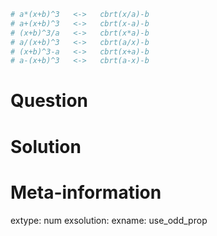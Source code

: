 ```r
# a*(x+b)^3   <->   cbrt(x/a)-b
# a+(x+b)^3   <->   cbrt(x-a)-b
# (x+b)^3/a   <->   cbrt(x*a)-b
# a/(x+b)^3   <->   cbrt(a/x)-b
# (x+b)^3-a   <->   cbrt(x+a)-b
# a-(x+b)^3   <->   cbrt(a-x)-b

```



Question
========





Solution
========



Meta-information
============
extype: num
exsolution: 
exname: use_odd_prop